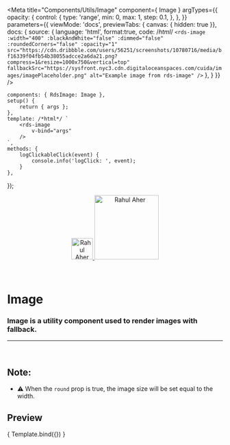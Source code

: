 
<Meta
	title="Components/Utils/Image"
	component={ Image }
	argTypes={{
		opacity: {
			control: {
				type: 'range',
				min: 0,
				max: 1,
				step: 0.1,
			},
		},
	}}
	parameters={{
		viewMode: 'docs',
		previewTabs: { canvas: { hidden: true }},
		docs: {
			source: {
				language: 'html',
				format:true,
				code: /*html*/ 
`<rds-image
	:width="400"
	:blackAndWhite="false"
	:dimmed="false"
	:roundedCorners="false"
	:opacity="1"
	src="https://cdn.dribbble.com/users/56251/screenshots/10780716/media/bf16339f04fb54b38055adcce2a6da21.png?compress=1&resize=1000x750&vertical=top"
	fallbackSrc="https://sysfront.nyc3.cdn.digitaloceanspaces.com/cuida/images/imagePlaceholder.png"
	alt="Example image from rds-image"
/>`
			},
		}
	}}
/>

	components: { RdsImage: Image },
	setup() {
		return { args };
	},
	template: /*html*/ `
		<rds-image
			v-bind="args"
		/>
	`,
	methods: {
		logClickableClick(event) {
			console.info('logClick: ', event);
		}
	},
});

<div align="center" style={{display: 'flex'}}>
    <a href="https://rahulaher.netlify.app">
        <img src="../../../img/logo/glyph-black-colored.svg" alt="Rahul Aher logo" width="50" />
        <img src="../../../img/logo/word-black-colored.svg" alt="Rahul Aher" width="150" />
    </a>
</div>

<br />
<br />

# Image

### Image is a utility component used to render images with fallback.
---
<br />

## Note:
- ⚠️ When the `round` prop is true, the image size will be set equal to the width.


## Preview

<Canvas>
	<Story
		name="Image"
		args={{
			src: 'https://cdn.dribbble.com/users/56251/screenshots/10780716/media/bf16339f04fb54b38055adcce2a6da21.png?compress=1&resize=1000x750&vertical=top',
			fallbackSrc: 'https://sysfront.nyc3.cdn.digitaloceanspaces.com/cuida/images/imagePlaceholder.png',
			width: 400,
			blackAndWhite: false,
			dimmed: false,
			roundedCorners: false,
			round: false,
			opacity: 1,
			alt: 'Example image from rds-image',
		}}
	>
		{ Template.bind({}) }
	</Story>
</Canvas>

<ArgsTable story="Image" />
